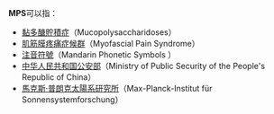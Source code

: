 '''MPS'''可以指：
* [[黏多醣貯積症|黏多醣貯積症]]（Mucopolysaccharidoses）
* [[肌筋膜疼痛症候群|肌筋膜疼痛症候群]]（Myofascial Pain Syndrome）
* [[注音符號|注音符號]]（Mandarin Phonetic Symbols ）
* [[中华人民共和国公安部|中华人民共和国公安部]]（Ministry of Public Security of the People's Republic of China）
* [[馬克斯·普朗克太陽系研究所|馬克斯·普朗克太陽系研究所]]（Max-Planck-Institut für Sonnensystemforschung）
{{disambig|cat=三字拉丁字母縮寫消歧義}}